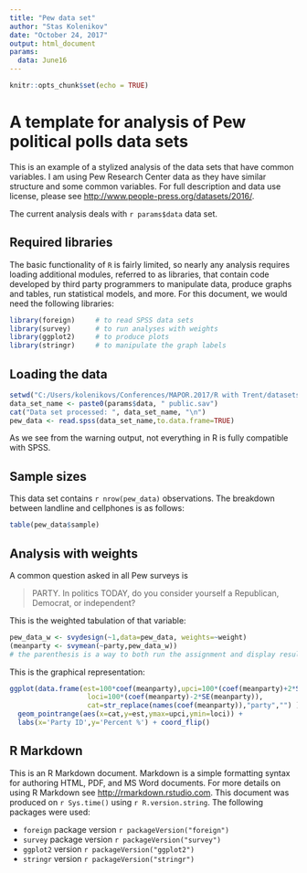 ---
title: "Pew data set"
author: "Stas Kolenikov"
date: "October 24, 2017"
output: html_document
params: 
  data: June16
---

```{r setup, include=FALSE}
knitr::opts_chunk$set(echo = TRUE)
```

# A template for analysis of Pew political polls data sets

This is an example of a stylized analysis of the data sets that have common variables.
I am using Pew Research Center data as they have similar structure and some common variables.
For full description and data use license, please see <http://www.people-press.org/datasets/2016/>.

The current analysis deals with `r params$data` data set.

## Required libraries

The basic functionality of `R` is fairly limited, so nearly any analysis requires loading additional
modules, referred to as libraries, that contain code developed by third party programmers
to manipulate data, produce graphs and tables, run statistical models, and more.
For this document, we would need the following libraries:

```{r libraries, message=FALSE, warning=FALSE}
library(foreign)     # to read SPSS data sets
library(survey)      # to run analyses with weights
library(ggplot2)     # to produce plots
library(stringr)     # to manipulate the graph labels
```

## Loading the data

```{r usespss}
setwd("C:/Users/kolenikovs/Conferences/MAPOR.2017/R with Trent/datasets/Pew")  # note forward slashes
data_set_name <- paste0(params$data, " public.sav")
cat("Data set processed: ", data_set_name, "\n")
pew_data <- read.spss(data_set_name,to.data.frame=TRUE)
```

As we see from the warning output, not everything in R is fully compatible with SPSS.

## Sample sizes

This data set contains `r nrow(pew_data)` observations. The breakdown between landline and cellphones is
as follows:

```{r frame}
table(pew_data$sample)
```

## Analysis with weights

A common question asked in all Pew surveys is

> PARTY. In politics TODAY, do you consider yourself a
Republican, Democrat, or independent?

This is the weighted tabulation of that variable:

```{r svytab_party}
pew_data_w <- svydesign(~1,data=pew_data, weights=~weight)
(meanparty <- svymean(~party,pew_data_w))  
# the parenthesis is a way to both run the assignment and display results
```

This is the graphical representation:

```{r ggplot_party}
ggplot(data.frame(est=100*coef(meanparty),upci=100*(coef(meanparty)+2*SE(meanparty)),
                   loci=100*(coef(meanparty)-2*SE(meanparty)),
                   cat=str_replace(names(coef(meanparty)),"party","") ) ) +
  geom_pointrange(aes(x=cat,y=est,ymax=upci,ymin=loci)) +
  labs(x='Party ID',y='Percent %') + coord_flip()
```

## R Markdown

This is an R Markdown document. Markdown is a simple formatting syntax for authoring HTML, PDF, and MS Word documents. For more details on using R Markdown see <http://rmarkdown.rstudio.com>. This document was produced on `r Sys.time()` using `r R.version.string`. The following packages were used:

* `foreign` package version `r packageVersion("foreign")`
* `survey` package version `r packageVersion("survey")` 
* `ggplot2` version `r packageVersion("ggplot2")`
* `stringr` version `r packageVersion("stringr")`
